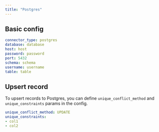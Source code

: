 ```yaml
---
title: "Postgres"
---
```


## Basic config

```yaml
connector_type: postgres
database: database
host: host
password: password
port: 5432
schema: schema
username: username
table: table
```

## Upsert record

To upsert records to Postgres, you can define `unique_conflict_method` and `unique_constraints` params
in the config.

```yaml
unique_conflict_method: UPDATE
unique_constraints:
- col1
- col2
```
